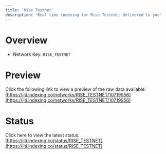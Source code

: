 ```yaml
---
title: 'Rise Testnet'
description: 'Real time indexing for Rise Testnet; delivered to you'
---
```


# Overview
- Network Key: `RISE_TESTNET`

# Preview
Click the following link to view a preview of the raw data available: [https://jiti.indexing.co/networks/RISE_TESTNET/10719956](https://jiti.indexing.co/networks/RISE_TESTNET/10719956)

# Status
Click here to view the latest status: [https://jiti.indexing.co/status/RISE_TESTNET](https://jiti.indexing.co/status/RISE_TESTNET)

